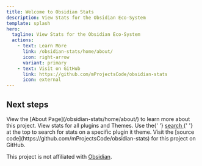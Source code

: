 ```yaml
---
title: Welcome to Obsidian Stats
description: View Stats for the Obsidian Eco-System
template: splash
hero:
  tagline: View Stats for the Obsidian Eco-System
  actions:
    - text: Learn More
      link: /obsidian-stats/home/about/
      icon: right-arrow
      variant: primary
    - text: Visit on GitHub
      link: https://github.com/mProjectsCode/obsidian-stats
      icon: external
---
```



<AutofillSearch></AutofillSearch>

## Next steps

<CardGrid stagger>
	<Card title="View the About Page">View the [About Page](/obsidian-stats/home/about/) to learn more about this project.</Card>
	<Card title="Look at Global Stats">View stats for all plugins and Themes.</Card>
	<Card title="Search for a Plugin or Theme">
		Use the{' '}
		<a href="" id="open-search">
			search
		</a>{' '}
		at the top to search for stats on a specific plugin it theme.
	</Card>
	<Card title="Visit this Project on GitHub">Visit the [source code](https://github.com/mProjectsCode/obsidian-stats) for this project on GitHub.</Card>
</CardGrid>

This project is not affiliated with [Obsidian](https://obsidian.md/).

